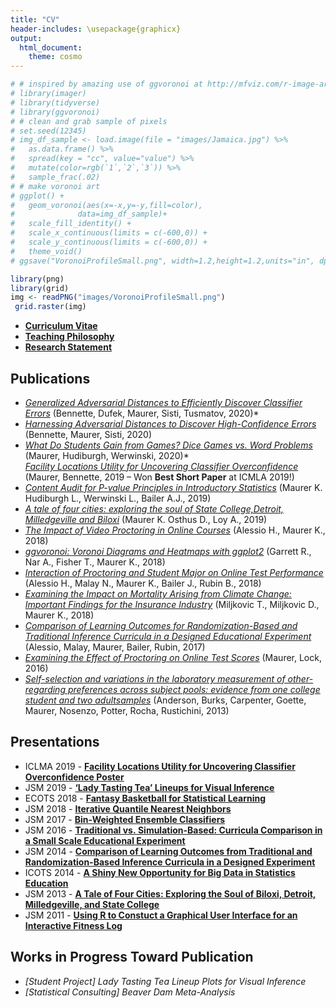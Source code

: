 ```yaml
---
title: "CV"
header-includes: \usepackage{graphicx}
output: 
  html_document:
    theme: cosmo
---
```

```r
# # inspired by amazing use of ggvoronoi at http://mfviz.com/r-image-art/
# library(imager)
# library(tidyverse)
# library(ggvoronoi)
# # clean and grab sample of pixels
# set.seed(12345)
# img_df_sample <- load.image(file = "images/Jamaica.jpg") %>%
#   as.data.frame() %>%
#   spread(key = "cc", value="value") %>%
#   mutate(color=rgb(`1`,`2`,`3`)) %>%
#   sample_frac(.02)
# # make voronoi art
# ggplot() +
#   geom_voronoi(aes(x=-x,y=-y,fill=color),
#              data=img_df_sample)+
#   scale_fill_identity() +
#   scale_x_continuous(limits = c(-600,0)) +
#   scale_y_continuous(limits = c(-600,0)) +
#   theme_void()
# ggsave("VoronoiProfileSmall.png", width=1.2,height=1.2,units="in", dpi=600)
```

```r
library(png)
library(grid)
img <- readPNG("images/VoronoiProfileSmall.png")
 grid.raster(img)
```

<!-- ![](images/VoronoiProfileSmall.png) -->

* **[Curriculum Vitae](documents/KarstenMaurerCV.pdf)**
* **[Teaching Philosophy](documents/KarstenMaurerTeachPhil.pdf)**
* **[Research Statement](documents/KarstenMaurerResearchStatement.pdf)**

## Publications


*  *[Generalized Adversarial Distances to Efficiently Discover Classifier Errors](https://arxiv.org/pdf/2102.12844.pdf)* 
(Bennette, Dufek, Maurer, Sisti, Tusmatov, 2020)*  
*  *[Harnessing Adversarial Distances to Discover High-Confidence Errors](https://arxiv.org/pdf/2006.16055.pdf)* 
(Bennette, Maurer, Sisti, 2020)
*  *[What Do Students Gain from Games? Dice Games vs. Word Problems](https://onlinelibrary.wiley.com/doi/pdfdirect/10.1111/test.12214)*
(Maurer, Hudiburgh, Werwinski, 2020)*  
*[Facility Locations Utility for Uncovering Classifier Overconfidence](documents/papers/MaurerBennetteICMLA.pdf)*
(Maurer, Bennette, 2019 -- Won **Best Short Paper** at ICMLA 2019!)
*  *[Content Audit for P-value Principles in Introductory Statistics](https://www.tandfonline.com/doi/full/10.1080/00031305.2018.1537890)* 
(Maurer K. Hudiburgh L., Werwinski L., Bailer A.J., 2019)
*  *[A tale of four cities: exploring the soul of State College,Detroit, Milledgeville and Biloxi](https://link.springer.com/epdf/10.1007/s00180-018-00863-x?author_access_token=N0GW9Uj-8Jrt72Lb3em0D_e4RwlQNchNByi7wbcMAY7uBPRsrLmeTb896xXQHbgLPTBcIH24Z2vemKbresc_EdEmV7S09WEUrW030Eibbhc48JfQO2VYCbgu5VVF0U86DplAw0GM19N00Ma7cM3ojw%3D%3D)* 
(Maurer K. Osthus D., Loy A., 2019)
*  *[The Impact of Video Proctoring in Online Courses](https://eric.ed.gov/?id=EJ1195526)* 
(Alessio H., Maurer K., 2018)
*  *[ggvoronoi: Voronoi Diagrams and Heatmaps with ggplot2](https://www.theoj.org/joss-papers/joss.01096/10.21105.joss.01096.pdf)* (Garrett R., Nar A., Fisher T., Maurer K., 2018)
*  *[Interaction of Proctoring and Student Major on Online Test Performance](http://www.irrodl.org/index.php/irrodl/article/view/3698/4843)* (Alessio H., Malay N., Maurer K., Bailer J., Rubin B., 2018)
*  *[Examining the Impact on Mortality Arising from Climate Change: Important Findings for the Insurance Industry](https://link.springer.com/article/10.1007/s13385-018-0178-2)* (Miljkovic T., Miljkovic D., Maurer K., 2018)
*  *[Comparison of Learning Outcomes for Randomization-Based and Traditional Inference Curricula in a Designed Educational Experiment](https://olj.onlinelearningconsortium.org/index.php/olj/article/view/885)* (Alessio, Malay, Maurer, Bailer, Rubin, 2017)
*  *[Examining the Effect of Proctoring on Online Test Scores](http://escholarship.org/uc/item/0wm523b0)* (Maurer, Lock, 2016)
*  *[Self-selection and variations in the laboratory measurement of other-regarding preferences across subject pools: evidence from one college student and two adultsamples](https://link.springer.com/article/10.1007/s10683-012-9327-7)* (Anderson, Burks, Carpenter, Goette, Maurer, Nosenzo, Potter, Rocha, Rustichini, 2013)

## Presentations

*  ICLMA 2019 - **[Facility Locations Utility for Uncovering Classifier Overconfidence Poster](documents/conferences/ICLMA_poster.pdf)**
*  JSM 2019 - **['Lady Tasting Tea' Lineups for Visual Inference](documents/conferences/JSM2019.pdf)**
*  ECOTS 2018 - **[Fantasy Basketball for Statistical Learning](documents/conferences/ECOTS2018.mp4)**
*  JSM 2018 - **[Iterative Quantile Nearest Neighbors](documents/conferences/JSM2018.pdf)**
*  JSM 2017 - **[Bin-Weighted Ensemble Classifiers](documents/conferences/JSM2017.pdf)**
*  JSM 2016 - **[Traditional vs. Simulation-Based: Curricula Comparison in a Small Scale Educational Experiment](documents/conferences/JSM2016.pdf)** 
*  JSM 2014 - **[Comparison of Learning Outcomes from Traditional and Randomization-Based Inference Curricula in a Designed Experiment](documents/conferences/JSM2014.pdf)**
*  ICOTS 2014 - **[A Shiny New Opportunity for Big Data in Statistics Education](documents/conferences/ICOTS2014.pdf)**
*  JSM 2013 - **[A Tale of Four Cities: Exploring the Soul of Biloxi, Detroit, Milledgeville, and State College](documents/conferences/JSM2013.pdf)**
*  JSM 2011 - **[Using R to Constuct a Graphical User Interface for an Interactive Fitness Log](documents/conferences/JSM2011.pdf)**

<!-- ## Submitted Manuscripts -->

<!-- *  *Iterative Quantile Nearest Neighbors* -->
<!-- (Maurer, 2019) -->
<!-- *  *A shiny Opportunity to Interact with Large Databases in Introductory Statistics* -->
<!-- (Maurer, Hofmann, 2019) -->
<!-- *  *[Student Project] Comparing Instructor Created vs. Externally Created Homework Assignments And Their Effects On Exam Scores* -->
<!-- (Swart, Hudiburgh, Maurer and Smucker, 2019) -->



## Works in Progress Toward Publication

*  *[Student Project] Lady Tasting Tea Lineup Plots for Visual Inference*
*  *[Statistical Consulting] Beaver Dam Meta-Analysis*


